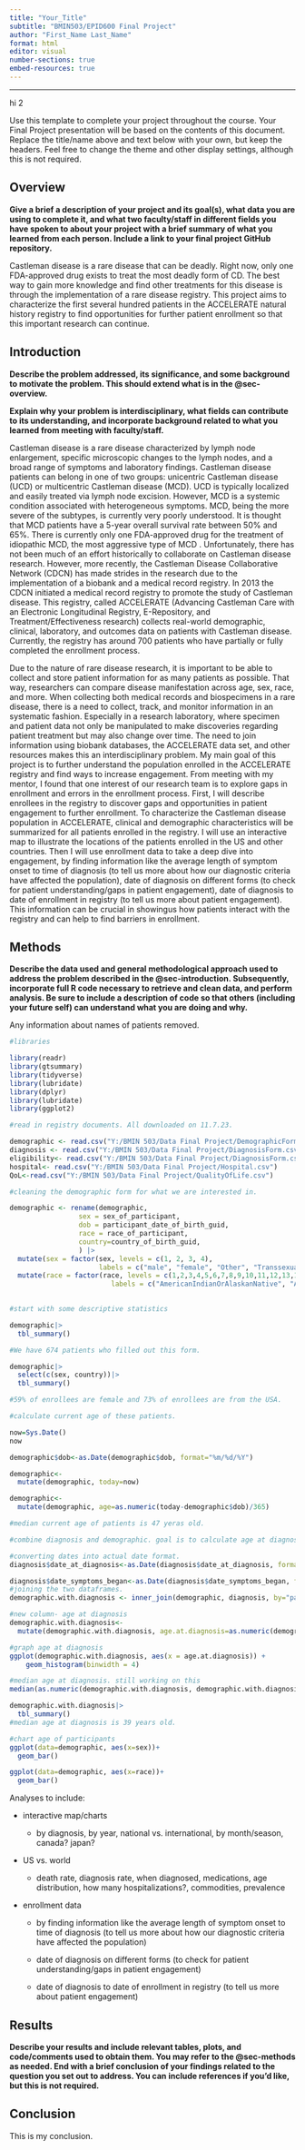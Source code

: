 ```yaml
---
title: "Your_Title"
subtitle: "BMIN503/EPID600 Final Project"
author: "First_Name Last_Name"
format: html
editor: visual
number-sections: true
embed-resources: true
---
```


------------------------------------------------------------------------

hi 2

Use this template to complete your project throughout the course. Your Final Project presentation will be based on the contents of this document. Replace the title/name above and text below with your own, but keep the headers. Feel free to change the theme and other display settings, although this is not required.

## Overview {#sec-overview}

**Give a brief a description of your project and its goal(s), what data you are using to complete it, and what two faculty/staff in different fields you have spoken to about your project with a brief summary of what you learned from each person. Include a link to your final project GitHub repository.**

Castleman disease is a rare disease that can be deadly. Right now, only one FDA-approved drug exists to treat the most deadly form of CD. The best way to gain more knowledge and find other treatments for this disease is through the implementation of a rare disease registry. This project aims to characterize the first several hundred patients in the ACCELERATE natural history registry to find opportunities for further patient enrollment so that this important research can continue.

## Introduction {#sec-introduction}

**Describe the problem addressed, its significance, and some background to motivate the problem. This should extend what is in the @sec-overview.**

**Explain why your problem is interdisciplinary, what fields can contribute to its understanding, and incorporate background related to what you learned from meeting with faculty/staff.**

Castleman disease is a rare disease characterized by lymph node enlargement, specific microscopic changes to the lymph nodes, and a broad range of symptoms and laboratory findings. Castleman disease patients can belong in one of two groups: unicentric Castleman disease (UCD) or multicentric Castleman disease (MCD). UCD is typically localized and easily treated via lymph node excision. However, MCD is a systemic condition associated with heterogeneous symptoms. MCD, being the more severe of the subtypes, is currently very poorly understood. It is thought that MCD patients have a 5-year overall survival rate between 50% and 65%. There is currently only one FDA-approved drug for the treatment of idiopathic MCD, the most aggressive type of MCD . Unfortunately, there has not been much of an effort historically to collaborate on Castleman disease research. However, more recently, the Castleman Disease Collaborative Network (CDCN) has made strides in the research due to the implementation of a biobank and a medical record registry. In 2013 the CDCN initiated a medical record registry to promote the study of Castleman disease. This registry, called ACCELERATE (Advancing Castleman Care with an Electronic Longitudinal Registry, E-Repository, and Treatment/Effectiveness research) collects real-world demographic, clinical, laboratory, and outcomes data on patients with Castleman disease. Currently, the registry has around 700 patients who have partially or fully completed the enrollment process.

Due to the nature of rare disease research, it is important to be able to collect and store patient information for as many patients as possible. That way, researchers can compare disease manifestation across age, sex, race, and more. When collecting both medical records and biospecimens in a rare disease, there is a need to collect, track, and monitor information in an systematic fashion. Especially in a research laboratory, where specimen and patient data not only be manipulated to make discoveries regarding patient treatment but may also change over time. The need to join information using biobank databases, the ACCELERATE data set, and other resources makes this an interdisciplinary problem. My main goal of this project is to further understand the population enrolled in the ACCELERATE registry and find ways to increase engagement. From meeting with my mentor, I found that one interest of our research team is to explore gaps in enrollment and errors in the enrollment process. First, I will describe enrollees in the registry to discover gaps and opportunities in patient engagement to further enrollment. To characterize the Castleman disease population in ACCELERATE, clinical and demographic characteristics will be summarized for all patients enrolled in the registry. I will use an interactive map to illustrate the locations of the patients enrolled in the US and other countries. Then I will use enrollment data to take a deep dive into engagement, by finding information like the average length of symptom onset to time of diagnosis (to tell us more about how our diagnostic criteria have affected the population), date of diagnosis on different forms (to check for patient understanding/gaps in patient engagement), date of diagnosis to date of enrollment in registry (to tell us more about patient engagement). This information can be crucial in showingus how patients interact with the registry and can help to find barriers in enrollment.

## Methods {#sec-methods}

**Describe the data used and general methodological approach used to address the problem described in the @sec-introduction. Subsequently, incorporate full R code necessary to retrieve and clean data, and perform analysis. Be sure to include a description of code so that others (including your future self) can understand what you are doing and why.**

Any information about names of patients removed.

```r
#libraries

library(readr)
library(gtsummary)
library(tidyverse)
library(lubridate)
library(dplyr)
library(lubridate)
library(ggplot2)

```

```r
#read in registry documents. All downloaded on 11.7.23.

demographic <- read.csv("Y:/BMIN 503/Data Final Project/DemographicForm.csv")
diagnosis <- read.csv("Y:/BMIN 503/Data Final Project/DiagnosisForm.csv")
eligibility<- read.csv("Y:/BMIN 503/Data Final Project/DiagnosisForm.csv")
hospital<- read.csv("Y:/BMIN 503/Data Final Project/Hospital.csv")
QoL<-read.csv("Y:/BMIN 503/Data Final Project/QualityOfLife.csv")
```

```r
#cleaning the demographic form for what we are interested in.

demographic <- rename(demographic,  
                 sex = sex_of_participant, 
                 dob = participant_date_of_birth_guid, 
                 race = race_of_participant, 
                 country=country_of_birth_guid,
                 ) |>
  mutate(sex = factor(sex, levels = c(1, 2, 3, 4),
                      labels = c("male", "female", "Other", "Transsexual"))) |>
  mutate(race = factor(race, levels = c(1,2,3,4,5,6,7,8,9,10,11,12,13,14,15,16,17  ,18), 
                         labels = c("AmericanIndianOrAlaskanNative", "Asian Indian", "Chinese", "Filipino", "Japanese", "Korean","Vietnamese", "Other Asian", "Black or Afrian American", "Native Hawaiian", "Guamanian", "Chamorro", "Samoan", "Other Pacific Islander", "White", "Other", "Unknown", "Refuse to answer"))) 
  
```

```r
#start with some descriptive statistics

demographic|>
  tbl_summary()

#We have 674 patients who filled out this form. 

demographic|>
  select(c(sex, country))|>
  tbl_summary()

#59% of enrollees are female and 73% of enrollees are from the USA.

#calculate current age of these patients.

now=Sys.Date()
now

demographic$dob<-as.Date(demographic$dob, format="%m/%d/%Y")

demographic<-
  mutate(demographic, today=now)

demographic<-
  mutate(demographic, age=as.numeric(today-demographic$dob)/365)

#median current age of patients is 47 yeras old.
```

```r
#combine diagnosis and demographic. goal is to calculate age at diagnosis using diagnosis date from diagnosis form and age from demographic form.

#converting dates into actual date format.
diagnosis$date_at_diagnosis<-as.Date(diagnosis$date_at_diagnosis, format="%m/%d/%Y")

diagnosis$date_symptoms_began<-as.Date(diagnosis$date_symptoms_began, format="%m/%d/%Y")
#joining the two dataframes.
demographic.with.diagnosis <- inner_join(demographic, diagnosis, by="patient_id")

#new column- age at diagnosis
demographic.with.diagnosis<-
  mutate(demographic.with.diagnosis, age.at.diagnosis=as.numeric(demographic.with.diagnosis$date_at_diagnosis-demographic.with.diagnosis$dob)/365)

#graph age at diagnosis
ggplot(demographic.with.diagnosis, aes(x = age.at.diagnosis)) +
    geom_histogram(binwidth = 4)

#median age at diagnosis. still working on this
median(as.numeric(demographic.with.diagnosis, demographic.with.diagnosis$age.at.diagnosis), na.rm = T)

demographic.with.diagnosis|>
  tbl_summary()
#median age at diagnosis is 39 years old.
```

```r
#chart age of participants
ggplot(data=demographic, aes(x=sex))+
  geom_bar()
```

```r
ggplot(data=demographic, aes(x=race))+
  geom_bar()
```

Analyses to include:

-   interactive map/charts

    -   by diagnosis, by year, national vs. international, by month/season, canada? japan?

-   US vs. world

    -   death rate, diagnosis rate, when diagnosed, medications, age distribution, how many hospitalizations?, commodities, prevalence

-   enrollment data

    -   by finding information like the average length of symptom onset to time of diagnosis (to tell us more about how our diagnostic criteria have affected the population)

    -   date of diagnosis on different forms (to check for patient understanding/gaps in patient engagement)

    -   date of diagnosis to date of enrollment in registry (to tell us more about patient engagement)

## Results {#sec-results}

**Describe your results and include relevant tables, plots, and code/comments used to obtain them. You may refer to the @sec-methods as needed. End with a brief conclusion of your findings related to the question you set out to address. You can include references if you'd like, but this is not required.**

## Conclusion

This is my conclusion.
